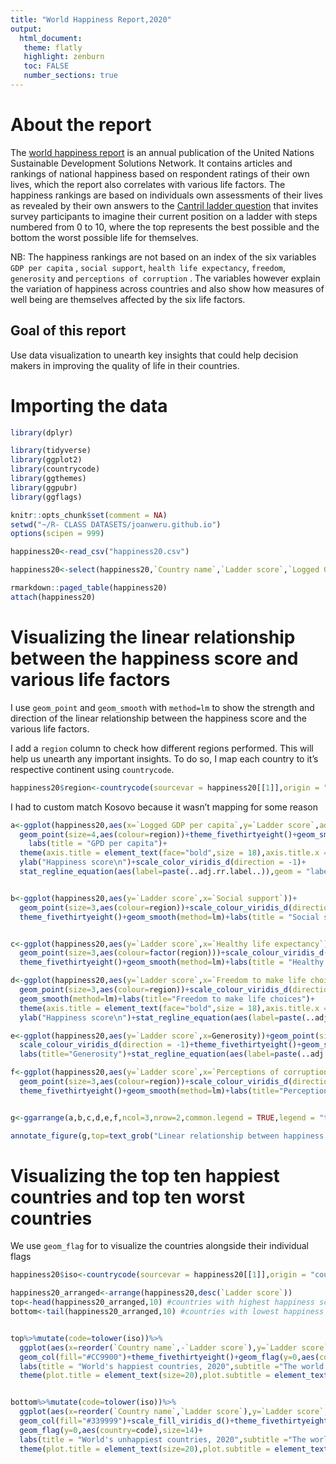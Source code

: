 ```yaml
---
title: "World Happiness Report,2020"
output: 
  html_document:
   theme: flatly
   highlight: zenburn
   toc: FALSE
   number_sections: true
---
```


# About the report

The [world happiness report](https://worldhappiness.report/ed/2020/) is an annual publication of the United Nations Sustainable Development Solutions Network. It contains articles and rankings of national happiness based on respondent ratings of their own lives, which the report also correlates with various life factors. The happiness rankings are based on individuals own assessments of their lives as revealed by their own answers to the [Cantril ladder question](https://news.gallup.com/poll/122453/understanding-gallup-uses-cantril-scale.aspx) that invites survey participants to imagine their current position on a ladder with steps numbered from 0 to 10, where the top represents the best possible and the bottom the worst possible life for themselves.

NB: The happiness rankings are not based on an index of the six variables `GDP per capita` , `social support`, `health life expectancy`, `freedom`, `generosity` and `perceptions of corruption` . The variables however explain the variation of happiness across countries and also show how measures of well being are themselves affected by the six life factors. 

## Goal of this report

Use data visualization to unearth key insights that could help decision makers in improving the quality of life in their countries.

# Importing the data

```r
library(dplyr)
```

```r
library(tidyverse)
library(ggplot2)
library(countrycode)
library(ggthemes)
library(ggpubr)
library(ggflags)
```

```r
knitr::opts_chunk$set(comment = NA)
setwd("~/R- CLASS DATASETS/joanweru.github.io")
options(scipen = 999)
```

```r
happiness20<-read_csv("happiness20.csv")
```

```r
happiness20<-select(happiness20,`Country name`,`Ladder score`,`Logged GDP per capita`,`Social support`,`Healthy life expectancy`,`Freedom to make life choices`,Generosity,`Perceptions of corruption`)
```

```r
rmarkdown::paged_table(happiness20)
attach(happiness20)
```

# Visualizing the linear relationship between the happiness score and various life factors

I use `geom_point` and `geom_smooth` with `method=lm` to show the strength and direction of the linear relationship between the happiness score and the various life factors.

I add a `region` column to check how different regions performed. This will help  us unearth any important insights. To do so, I map each country to it's respective continent using `countrycode`.

```r
happiness20$region<-countrycode(sourcevar = happiness20[[1]],origin = "country.name",destination = "continent",custom_match = c(Kosovo="Europe"))
```

I had to custom match Kosovo because it wasn't mapping for some reason

```r
a<-ggplot(happiness20,aes(x=`Logged GDP per capita`,y=`Ladder score`,add="reg.line"))+
  geom_point(size=4,aes(colour=region))+theme_fivethirtyeight()+geom_smooth(method = lm)+
    labs(title = "GPD per capita")+
  theme(axis.title = element_text(face="bold",size = 18),axis.title.x = element_blank(),legend.position = "top")+
  ylab("Happiness score\n")+scale_color_viridis_d(direction = -1)+
  stat_regline_equation(aes(label=paste(..adj.rr.label..)),geom = "label",position = "identity")


b<-ggplot(happiness20,aes(y=`Ladder score`,x=`Social support`))+
  geom_point(size=3,aes(colour=region))+scale_colour_viridis_d(direction = -1)+
  theme_fivethirtyeight()+geom_smooth(method=lm)+labs(title = "Social support")+stat_regline_equation(aes(label=paste(..adj.rr.label..)),position = "identity",geom = "label",)


c<-ggplot(happiness20,aes(y=`Ladder score`,x=`Healthy life expectancy`))+
  geom_point(size=3,aes(colour=factor(region)))+scale_colour_viridis_d(direction = -1)+
  theme_fivethirtyeight()+geom_smooth(method=lm)+labs(title = "Healthy life expectancy")+stat_regline_equation(aes(label=paste(..adj.rr.label..)),geom = "label",position = "identity")

d<-ggplot(happiness20,aes(y=`Ladder score`,x=`Freedom to make life choices`))+
  geom_point(size=3,aes(colour=region))+scale_colour_viridis_d(direction = -1)+theme_fivethirtyeight()+
  geom_smooth(method=lm)+labs(title="Freedom to make life choices")+
  theme(axis.title = element_text(face="bold",size = 18),axis.title.x = element_blank())+
  ylab("Happiness score\n")+stat_regline_equation(aes(label=paste(..adj.rr.label..)),position = "identity",geom = "label",)

e<-ggplot(happiness20,aes(y=`Ladder score`,x=Generosity))+geom_point(size=3,aes(colour=region))+
  scale_colour_viridis_d(direction = -1)+theme_fivethirtyeight()+geom_smooth(method="lm")+
  labs(title="Generosity")+stat_regline_equation(aes(label=paste(..adj.rr.label..)),position = "identity",geom = "label",)

f<-ggplot(happiness20,aes(y=`Ladder score`,x=`Perceptions of corruption`))+
  geom_point(size=3,aes(colour=region))+scale_colour_viridis_d(direction = -1)+
  theme_fivethirtyeight()+geom_smooth(method=lm)+labs(title="Perceptions of corruption")+stat_regline_equation(aes(label=paste(..adj.rr.label..)),position = "identity",geom = "label",)


g<-ggarrange(a,b,c,d,e,f,ncol=3,nrow=2,common.legend = TRUE,legend = "top")

annotate_figure(g,top=text_grob("Linear relationship between happiness and various life factors ",face ="bold",family="sans",size=25,color ="black" ),bottom=text_grob("The world happiness report is an annual publication of the United Nations Sustainable Development Solutions Network. It contains articles \n and rankings of national happiness based on respondent ratings of their own lives, which the report also correlates with various life factors.\n Source:Our World in Data \n Github:@joanweru",hjust=1,x=1,color = "#3C3C3C",face="bold"))


```


# Visualizing the top ten happiest countries and top ten worst countries 

We use `geom_flag` for to visualize the countries alongside their individual flags

```r
happiness20$iso<-countrycode(sourcevar = happiness20[[1]],origin = "country.name",destination = "iso2c",custom_match = c(Kosovo="Europe"))

happiness20_arranged<-arrange(happiness20,desc(`Ladder score`))
top<-head(happiness20_arranged,10) #countries with highest happiness score
bottom<-tail(happiness20_arranged,10) #countries with lowest happiness score


top%>%mutate(code=tolower(iso))%>%
  ggplot(aes(x=reorder(`Country name`,-`Ladder score`),y=`Ladder score`,fill=region))+
  geom_col(fill="#CC9900")+theme_fivethirtyeight()+geom_flag(y=0,aes(country=code),size=14)+
  labs(title = "World's happiest countries, 2020",subtitle ="The world happiness report is an annual publication of the United Nations Sustainable Development  Solutions Network.\n It contains articles, and rankings of national happiness based  on respondent ratings of their own lives, which the report \n also correlates with various life factors.",caption = "Source:Our World in Data \n Github:@joanweru")+
  theme(plot.title = element_text(size=20),plot.subtitle = element_text(face="bold"))


bottom%>%mutate(code=tolower(iso))%>%
  ggplot(aes(x=reorder(`Country name`,`Ladder score`),y=`Ladder score`,fill=region))+
  geom_col(fill="#339999")+scale_fill_viridis_d()+theme_fivethirtyeight()+
  geom_flag(y=0,aes(country=code),size=14)+
  labs(title = "World's unhappiest countries, 2020",subtitle ="The world happiness report is an annual publication of the United Nations Sustainable Development Solutions Network.\n It contains articles  and rankings of national happiness based  on respondent ratings of their own lives, which the report\n also correlates with various life factors.",caption = "Source:Our World in Data \n Github:@joanweru ")+
  theme(plot.title = element_text(size=20),plot.subtitle = element_text(face = "bold"))

```

